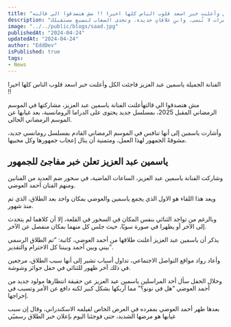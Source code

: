 ```yaml
---
title: "اخيرا قالتها وفاجأت الجميع!!  الفنانة الجميلة ياسمين عبد العزيز فاجئت الكل وأعلنت خبر اسعد قلوب الناس كلها اخيرا !! مش هتصدقوا الي قالته"
description: "تجربةٌ عميقة تنتظرك في عالمٍ مليء بالتحديات والإثارة، حيث تلتقي الماضي بالحاضر، وتنبض القصص بالحياة. اكتشف مغامرات لا تُنسى، وابنِ علاقاتٍ جديدة، وتحدى الصعاب لتصنع مستقبلك."
image: "../../public/blogs/saad.jpg"
publishedAt: "2024-04-24"
updatedAt: "2024-04-24"
author: "EddDev"
isPublished: true
tags:
- News
---
```



الفنانة الجميلة ياسمين عبد العزيز فاجئت الكل وأعلنت خبر اسعد قلوب الناس كلها اخيرا !!

مش هتصدقوا الي قالتهأعلنت الفنانة ياسمين عبد العزيز، مشاركتها في الموسم الرمضاني المقبل 2025، بمسلسل جديد يحتوى على الدراما الرومانسية، بعد غيابها عن الموسم الرمضاني الحالي.

وأشارت ياسمين إلى أنها تنافس في الموسم الرمضاني القادم بمسلسل رومانسي جديد، مشوقةً الجمهور لهذا العمل، ومتمنية أن ينال إعجاب جمهورها وكل محبيها.

## ياسمين عبد العزيز تعلن خبر مفاجئ للجمهور

وشاركت الفنانة ياسمين عبد العزيز، الساعات الماضية، في سحور ضم العديد من الفنانين ومنهم الفنان أحمد العوضي.

ويعد هذا اللقاء هو الاول الذي يجمع ياسمين والعوضي بمكان واحد بعد الطلاق، الذي تم منذ شهور.

وبالرغم من تواجد الثنائي بنفس المكان في السحور في القلعة، إلا أن كلاهما لم يتحدث إلى الآخر أو يظهرا في صورة سويًا، حيث جلس كل منهما بمكان منفصل عن الآخر.

يذكر أن ياسمين عبد العزيز أعلنت طلاقها من أحمد العوضي، كاتبة: “تم الطلاق الرسمي بيني وبين أحمد وبيننا كل الاحترام والتقدير”.

وأعاد رواد مواقع التواصل الاجتماعي، تداول أسباب تشير إلى أنها سبب الطلاق، مرجعين في ذلك آخر ظهور للثنائي في حفل جوائز وشوشة.

وخلال الحفل سأل أحد المراسلين ياسمين عبد العزيز عن حقيقة انتظارها مولود جديد من أحمد العوضي “هل في نونو؟” مما أربكها بشكل كبير لكنه دافع عن الأمر وتسبب في إحراجها.

بعدها ظهر أحمد العوضي بمفرده في العرض الخاص لفيلمه الاسكندراني، وقال إن سبب غيابها هو مرضها الشديد، حتى فوجئنا اليوم بإعلان خبر الطلاق رسميًي

